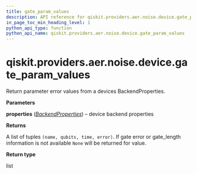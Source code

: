 ```yaml
---
title: gate_param_values
description: API reference for qiskit.providers.aer.noise.device.gate_param_values
in_page_toc_min_heading_level: 1
python_api_type: function
python_api_name: qiskit.providers.aer.noise.device.gate_param_values
---
```


<span id="qiskit-providers-aer-noise-device-gate-param-values" />

# qiskit.providers.aer.noise.device.gate\_param\_values

<Function id="qiskit.providers.aer.noise.device.gate_param_values" isDedicatedPage={true} github="https://github.com/qiskit/qiskit-aer/tree/stable/0.9/qiskit/providers/aer/noise/device/parameters.py" signature="gate_param_values(properties)">
  Return parameter error values from a devices BackendProperties.

  **Parameters**

  **properties** ([*BackendProperties*](qiskit.providers.models.BackendProperties "qiskit.providers.models.BackendProperties")) – device backend properties

  **Returns**

  A list of tuples `(name, qubits, time, error)`. If gate error or gate\_length information is not available `None` will be returned for value.

  **Return type**

  list
</Function>

